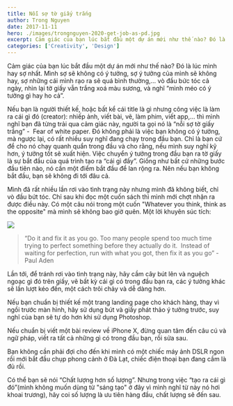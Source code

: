 ```yaml
---
title: Nỗi sợ tờ giấy trắng
author: Trong Nguyen
date: 2017-11-11
hero: ./images/trongnguyen-2020-get-job-as-pd.jpg
excerpt: Cảm giác của bạn lúc bắt đầu một dự án mới như thế nào? Đó là lúc mình hay sợ nhất.
categories: ['Creativity', 'Design']
---
```


Cảm giác của bạn lúc bắt đầu một dự án mới như thế nào? Đó là lúc mình hay sợ nhất. Mình sợ sẽ không có ý tưởng, sợ ý tưởng của mình sẽ không hay, sợ những cái mình rạo ra sẽ quá bình thường,... vò đầu bức tóc cả ngày, nhìn lại tờ giấy vẫn trắng xoá màu sương, và nghĩ “mình méo có ý tưởng gì hay ho cả”.

Nếu bạn là người thiết kế, hoặc bất kể cái title là gì nhưng công việc là làm ra cái gì đó (creator): nhiếp ảnh, viết bài, vẽ, làm phim, viết app,... thì mình nghĩ bạn đã từng trải qua cảm giác này, người ta gọi nó là “nỗi sợ tờ giấy trắng” - &nbsp;Fear of white paper.
Đó không phải là việc bạn không có ý tưởng, mà ngược lại, có rất nhiều suy nghĩ đang chạy trong đầu bạn. Chỉ là bạn cứ để cho nó chạy quanh quẩn trong đầu và cho rằng, nếu mình suy nghĩ kỹ hơn, ý tưởng tốt sẽ xuất hiện.
Việc chuyển ý tưởng trong đầu bạn ra tờ giấy là sự bắt đầu của quá trình tạo ra “cái gì đấy”. Giống như bất cứ những bước đầu tiên nào, nó cần một điểm bắt đầu để lan rộng ra. Nên nếu bạn không bắt đầu, bạn sẽ không đi tới đâu cả.

Mình đã rất nhiều lần rơi vào tình trạng này nhưng mình đã không biết, chỉ vò đầu bứt tóc. Chỉ sau khi đọc một cuốn sách thì mình mới chợt nhận ra được điều này. Có một câu nói trong một cuốn "Whatever you think, think as the opposite" mà mình sẽ không bao giờ quên. Một lời khuyên súc tích:

<div class="Image__Small">
  <img src="https://66.media.tumblr.com/17242197e33e619a9352bd48824ccf51/tumblr_inline_oz8kv8IPWI1r2iqwn_540.png" />
</div>

> “Do it and fix it as you go.
> Too many people spend too much time trying to perfect something before they actually do it. &nbsp;Instead of waiting for perfection, run with what you got, then fix it as you go”
> -Paul Aden

Lần tới, để tránh rơi vào tình trạng này, hãy cầm cây bút lên và nguệch ngoạc gì đó trên giấy, vẽ bất kỳ cái gì có trong đầu bạn ra, các ý tưởng khác sẽ lần lượt kéo đến, một cách trôi chảy và dễ dàng hơn. 

Nếu bạn chuẩn bị thiết kế một trang landing page cho khách hàng, thay vì ngồi trước màn hình, hãy sử dụng bút và giấy phát thảo ý tưởng trước, suy nghĩ của bạn sẽ tự do hơn khi sử dụng Photoshop.

Nếu chuẩn bị viết một bài review về iPhone X, đừng quan tâm đến câu cú và ngữ pháp, viết ra tất cả những gì có trong đầu bạn, rồi sửa sau. 

Bạn không cần phải đợi cho đến khi mình có một chiếc máy ảnh DSLR ngon rồi mới bắt đầu chụp phong cảnh ở Đà Lạt, chiếc điện thoại bạn đang cầm là đủ rồi.

Có thể bạn sẽ nói “Chất lượng hơn số lượng”. Nhưng trong việc “tạo ra cái gì đó”(mình không muốn dùng từ "sáng tạo" ở đây vì mình nghĩ từ này nó hơi khoai trương), hãy coi số lượng là ưu tiên hàng đầu, chất lượng sẽ đến sau.
